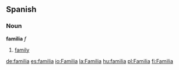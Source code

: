 ==Spanish==

===Noun===
'''familia''' ''f''

# [[family]]

[[de:familia]]
[[es:familia]]
[[io:Familia]]
[[la:Familia]]
[[hu:familia]]
[[pl:Familia]]
[[fi:Familia]]